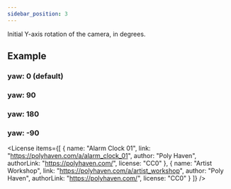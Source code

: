 ```yaml
---
sidebar_position: 3
---
```



<OptionDescriptor type="number" defaultVal="0" />

Initial Y-axis rotation of the camera, in degrees.

## Example
### yaw: 0 (default)
<View3D src="/egjs-view3d/model/meshopt/alarm.glb" envmap="/egjs-view3d/texture/artist_workshop_1k.hdr" yaw={0} showExampleCode />

### yaw: 90
<View3D src="/egjs-view3d/model/meshopt/alarm.glb" envmap="/egjs-view3d/texture/artist_workshop_1k.hdr" yaw={90} showExampleCode />

### yaw: 180
<View3D src="/egjs-view3d/model/meshopt/alarm.glb" envmap="/egjs-view3d/texture/artist_workshop_1k.hdr" yaw={180} showExampleCode />

### yaw: -90
<View3D src="/egjs-view3d/model/meshopt/alarm.glb" envmap="/egjs-view3d/texture/artist_workshop_1k.hdr" yaw={-90} showExampleCode />

<License items={[
  {
    name: "Alarm Clock 01",
    link: "https://polyhaven.com/a/alarm_clock_01",
    author: "Poly Haven",
    authorLink: "https://polyhaven.com/",
    license: "CC0"
  },
  {
    name: "Artist Workshop",
    link: "https://polyhaven.com/a/artist_workshop",
    author: "Poly Haven",
    authorLink: "https://polyhaven.com/",
    license: "CC0"
  }
]} />
